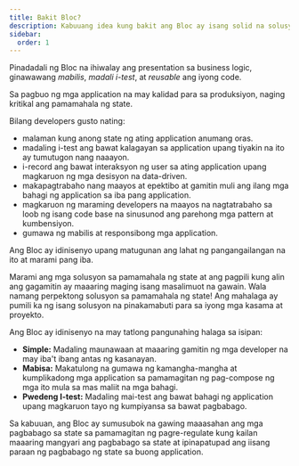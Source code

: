 ```yaml
---
title: Bakit Bloc?
description: Kabuuang idea kung bakit ang Bloc ay isang solid na solusyon sa pamamahala ng state.
sidebar:
  order: 1
---
```


Pinadadali ng Bloc na ihiwalay ang presentation sa business logic, ginawawang _mabilis_, _madali i-test_, at _reusable_ ang iyong code.

Sa pagbuo ng mga application na may kalidad para sa produksiyon, naging kritikal ang pamamahala ng state.

Bilang developers gusto nating:

- malaman kung anong state ng ating application anumang oras.
- madaling i-test ang bawat kalagayan sa application upang tiyakin na ito ay tumutugon nang naaayon.
- i-record ang bawat interaksyon ng user sa ating application upang magkaruon ng mga desisyon na data-driven.
- makapagtrabaho nang maayos at epektibo at gamitin muli ang ilang mga bahagi ng application sa iba pang application.
- magkaruon ng maraming developers na maayos na nagtatrabaho sa loob ng isang code base na sinusunod ang parehong mga pattern at kumbensiyon.
- gumawa ng mabilis at responsibong mga application.

Ang Bloc ay idinisenyo upang matugunan ang lahat ng pangangailangan na ito at marami pang iba.

Marami ang mga solusyon sa pamamahala ng state at ang pagpili kung alin ang gagamitin ay maaaring maging isang masalimuot na gawain. Wala namang perpektong solusyon sa pamamahala ng state! Ang mahalaga ay pumili ka ng isang solusyon na pinakamabuti para sa iyong mga kasama at proyekto.

Ang Bloc ay idinisenyo na may tatlong pangunahing halaga sa isipan:

- **Simple:** Madaling maunawaan at maaaring gamitin ng mga developer na may iba't ibang antas ng kasanayan.
- **Mabisa:** Makatulong na gumawa ng kamangha-mangha at kumplikadong mga application sa pamamagitan ng pag-compose ng mga ito mula sa mas maliit na mga bahagi.
- **Pwedeng I-test:** Madaling mai-test ang bawat bahagi ng application upang magkaruon tayo ng kumpiyansa sa bawat pagbabago.

Sa kabuuan, ang Bloc ay sumusubok na gawing maaasahan ang mga pagbabago sa state sa pamamagitan ng pagre-regulate kung kailan maaaring mangyari ang pagbabago sa state at ipinapatupad ang iisang paraan ng pagbabago ng state sa buong application.
